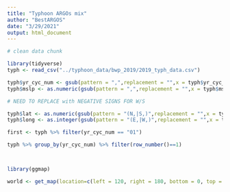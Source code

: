 ```yaml
---
title: "Typhoon ARGOs mix"
author: "BestARGOS"
date: "3/29/2021"
output: html_document
---
```

```r

# clean data chunk

library(tidyverse)
typh <- read_csv("../typhoon_data/bwp_2019/2019_typh_data.csv")

typh$yr_cyc_num <- gsub(pattern = ",",replacement = "",x = typh$yr_cyc_num)
typh$mslp <- as.numeric(gsub(pattern = ",",replacement = "",x = typh$mslp))

# NEED TO REPLACE with NEGATIVE SIGNS FOR W/S

typh$lat <- as.numeric(gsub(pattern = "(N,|S,)",replacement = "",x = typh$lat))/10
typh$long <- as.integer(gsub(pattern = "(E,|W,)",replacement = "",x = typh$long))/10
```


```r
first <- typh %>% filter(yr_cyc_num == "01")

typh %>% group_by(yr_cyc_num) %>% filter(row_number()==1)



library(ggmap)

world <- get_map(location=c(left = 120, right = 180, bottom = 0, top = 60), source="osm", color="bw", crop=FALSE)


```


